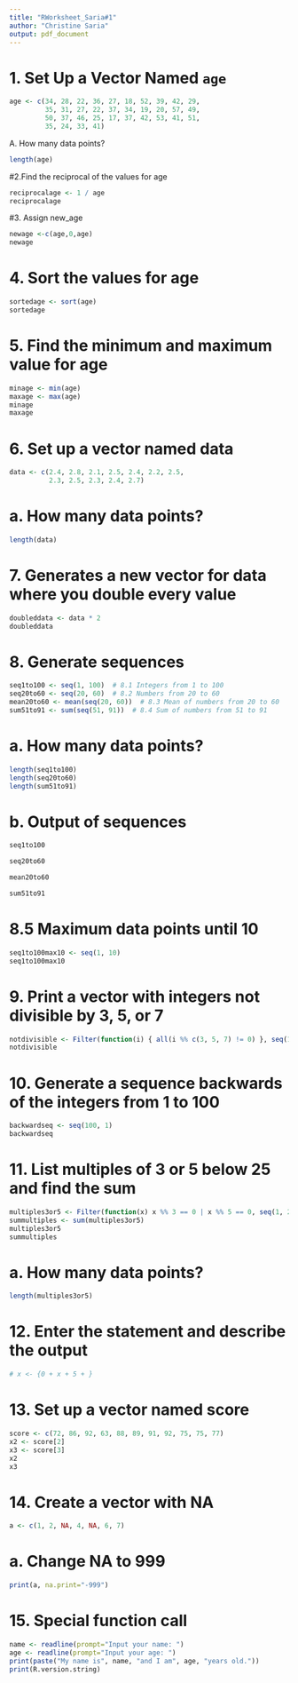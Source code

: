 ```yaml
---
title: "RWorksheet_Saria#1"
author: "Christine Saria"
output: pdf_document
---
```


# 1. Set Up a Vector Named `age`
```r
age <- c(34, 28, 22, 36, 27, 18, 52, 39, 42, 29,
         35, 31, 27, 22, 37, 34, 19, 20, 57, 49,
         50, 37, 46, 25, 17, 37, 42, 53, 41, 51,
         35, 24, 33, 41)
```

A. How many data points?
```r
length(age)

```

#2.Find the reciprocal of the values for age
```r
reciprocalage <- 1 / age
reciprocalage
```

#3. Assign new_age
```r
newage <-c(age,0,age)
newage
```
# 4. Sort the values for age
```r
sortedage <- sort(age)
sortedage 
```
# 5. Find the minimum and maximum value for age
```r
minage <- min(age)
maxage <- max(age)
minage
maxage
```
# 6. Set up a vector named data
```r
data <- c(2.4, 2.8, 2.1, 2.5, 2.4, 2.2, 2.5,
          2.3, 2.5, 2.3, 2.4, 2.7)
```


# a. How many data points?
```r
length(data)
```


# 7. Generates a new vector for data where you double every value
```r
doubleddata <- data * 2
doubleddata
```


# 8. Generate sequences
```r
seq1to100 <- seq(1, 100)  # 8.1 Integers from 1 to 100
seq20to60 <- seq(20, 60)  # 8.2 Numbers from 20 to 60
mean20to60 <- mean(seq(20, 60))  # 8.3 Mean of numbers from 20 to 60
sum51to91 <- sum(seq(51, 91))  # 8.4 Sum of numbers from 51 to 91
```


# a. How many data points?
```r
length(seq1to100)  
length(seq20to60) 
length(sum51to91) 
```

# b. Output of sequences
```r
seq1to100

seq20to60

mean20to60

sum51to91
```


# 8.5 Maximum data points until 10
```r
seq1to100max10 <- seq(1, 10)
seq1to100max10
```

# 9. Print a vector with integers not divisible by 3, 5, or 7
```r
notdivisible <- Filter(function(i) { all(i %% c(3, 5, 7) != 0) }, seq(1, 100))
notdivisible
```


# 10. Generate a sequence backwards of the integers from 1 to 100
```r
backwardseq <- seq(100, 1)
backwardseq 
```


# 11. List multiples of 3 or 5 below 25 and find the sum
```r
multiples3or5 <- Filter(function(x) x %% 3 == 0 | x %% 5 == 0, seq(1, 24))
summultiples <- sum(multiples3or5)
multiples3or5  
summultiples
```
    

# a. How many data points?
```r
length(multiples3or5) 
```


# 12. Enter the statement and describe the output
```r
# x <- {0 + x + 5 + }
```



# 13. Set up a vector named score
```r
score <- c(72, 86, 92, 63, 88, 89, 91, 92, 75, 75, 77)
x2 <- score[2]  
x3 <- score[3]  
x2
x3
```


# 14. Create a vector with NA
```r
a <- c(1, 2, NA, 4, NA, 6, 7)
```


# a. Change NA to 999
```r
print(a, na.print="-999")
```


# 15. Special function call
```r
name <- readline(prompt="Input your name: ")
age <- readline(prompt="Input your age: ")
print(paste("My name is", name, "and I am", age, "years old."))
print(R.version.string)
```











